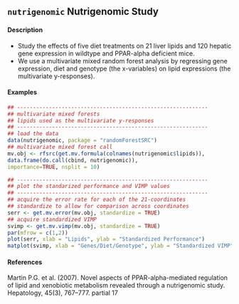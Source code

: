 ## ``nutrigenomic`` Nutrigenomic Study

#### Description
* Study the effects of five diet treatments on 21 liver lipids and 120 hepatic gene expression in wildtype and PPAR-alpha deficient mice. 
* We use a multivariate mixed random forest analysis by regressing gene expression, diet and genotype (the x-variables) on lipid expressions (the multivariate y-responses).



#### Examples 
```r
## ------------------------------------------------------------
## multivariate mixed forests
## lipids used as the multivariate y-responses
## ------------------------------------------------------------
## load the data
data(nutrigenomic, package = "randomForestSRC")
## multivariate mixed forest call
mv.obj <- rfsrc(get.mv.formula(colnames(nutrigenomic$lipids)),
data.frame(do.call(cbind, nutrigenomic)),
importance=TRUE, nsplit = 10)
```
```r
## ------------------------------------------------------------
## plot the standarized performance and VIMP values
## ------------------------------------------------------------
## acquire the error rate for each of the 21-coordinates
## standardize to allow for comparison across coordinates
serr <- get.mv.error(mv.obj, standardize = TRUE)
## acquire standardized VIMP
svimp <- get.mv.vimp(mv.obj, standardize = TRUE)
par(mfrow = c(1,2))
plot(serr, xlab = "Lipids", ylab = "Standardized Performance")
matplot(svimp, xlab = "Genes/Diet/Genotype", ylab = "Standardized VIMP")
```
#### References

Martin P.G. et al. (2007). Novel aspects of PPAR-alpha-mediated regulation of lipid and xenobiotic
metabolism revealed through a nutrigenomic study. Hepatology, 45(3), 767–777.
partial 17
